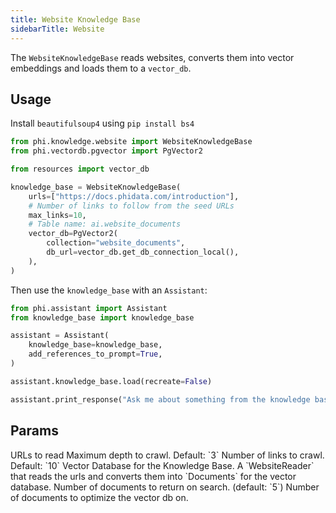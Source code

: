```yaml
---
title: Website Knowledge Base
sidebarTitle: Website
---
```


The `WebsiteKnowledgeBase` reads websites, converts them into vector embeddings and loads them to a `vector_db`.

## Usage

<Note>

Install `beautifulsoup4` using `pip install bs4`

</Note>

```python knowledge_base.py
from phi.knowledge.website import WebsiteKnowledgeBase
from phi.vectordb.pgvector import PgVector2

from resources import vector_db

knowledge_base = WebsiteKnowledgeBase(
    urls=["https://docs.phidata.com/introduction"],
    # Number of links to follow from the seed URLs
    max_links=10,
    # Table name: ai.website_documents
    vector_db=PgVector2(
        collection="website_documents",
        db_url=vector_db.get_db_connection_local(),
    ),
)
```

Then use the `knowledge_base` with an `Assistant`:

```python assistant.py
from phi.assistant import Assistant
from knowledge_base import knowledge_base

assistant = Assistant(
    knowledge_base=knowledge_base,
    add_references_to_prompt=True,
)

assistant.knowledge_base.load(recreate=False)

assistant.print_response("Ask me about something from the knowledge base")
```

## Params

<ResponseField name="urls" type="List[str]">
  URLs to read
</ResponseField>
<ResponseField name="max_depth" type="int">
  Maximum depth to crawl. Default: `3`
</ResponseField>
<ResponseField name="max_links" type="int">
  Number of links to crawl. Default: `10`
</ResponseField>
<ResponseField name="vector_db" type="VectorDb">
  Vector Database for the Knowledge Base.
</ResponseField>
<ResponseField name="reader" type="WebsiteReader">
  A `WebsiteReader` that reads the urls and converts them into `Documents` for
  the vector database.
</ResponseField>
<ResponseField name="num_documents" type="int">
  Number of documents to return on search. (default: `5`)
</ResponseField>
<ResponseField name="optimize_on" type="int">
  Number of documents to optimize the vector db on.
</ResponseField>
